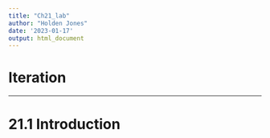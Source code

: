 ```yaml
---
title: "Ch21_lab"
author: "Holden Jones"
date: '2023-01-17'
output: html_document
---
```


# Iteration


--------------------------------------------------------------------------------
# 21.1 Introduction




